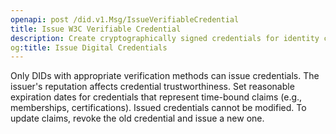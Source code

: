 ```yaml
---
openapi: post /did.v1.Msg/IssueVerifiableCredential
title: Issue W3C Verifiable Credential
description: Create cryptographically signed credentials for identity claims
og:title: Issue Digital Credentials
---
```


<Note>
  Only DIDs with appropriate verification methods can issue credentials.
  The issuer's reputation affects credential trustworthiness.
</Note>

<Tip>
  Set reasonable expiration dates for credentials that represent
  time-bound claims (e.g., memberships, certifications).
</Tip>

<Warning>
  Issued credentials cannot be modified. To update claims,
  revoke the old credential and issue a new one.
</Warning>
